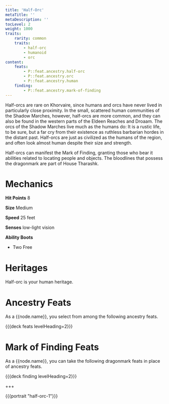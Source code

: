 ```yaml
---
title: 'Half-Orc'
metaTitle: ''
metaDescription: ''
tocLevel: 2
weight: 1000
traits:
    rarity: common
    traits:
        - half-orc
        - humanoid
        - orc
content:
    feats:
        - P::feat.ancestry.half-orc
        - P::feat.ancestry.orc
        - P::feat.ancestry.human
    finding:
        - P::feat.ancestry.mark-of-finding
---
```


Half-orcs are rare on Khorvaire, since humans and orcs have never lived in particularly close proximity. In the small, scattered human communities of the Shadow Marches, however, half-orcs are more common, and they can also be found in the western parts of the Eldeen Reaches and Droaam. The orcs of the Shadow Marches live much as the humans do: It is a rustic life, to be sure, but a far cry from their existence as ruthless barbarian hordes in the distant past. Half-orcs are just as civilized as the humans of the region, and often look almost human despite their size and strength.

Half-orcs can manifest the Mark of Finding, granting those who bear it abilities related to locating people and objects. The bloodlines that possess the dragonmark are part of House Tharashk.

# Mechanics

**Hit Points** 8

**Size** Medium

**Speed** 25 feet

**Senses** low-light vision

**Ability Boots**

-   Two Free

# Heritages

Half-orc is your human heritage.

# Ancestry Feats

As a {{node.name}}, you select from among the following ancestry feats.

{{{deck feats levelHeading=2}}}

# Mark of Finding Feats

As a {{node.name}}, you can take the following dragonmark feats in place of ancestry feats.

{{{deck finding levelHeading=2}}}

+++

{{{portrait "half-orc-1"}}}